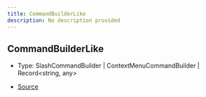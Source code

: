 ```yaml
---
title: CommandBuilderLike
description: No description provided
---
```


## CommandBuilderLike

- Type: SlashCommandBuilder \| ContextMenuCommandBuilder \| Record\<string, any>

- [Source](https://github.com/underctrl-io/commandkit/blob/98b939d6fdf8beaae597b4dc0351a139da52ee8d/packages/commandkit/src/app/handlers/AppCommandHandler.ts#L63)